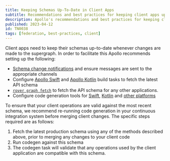 ```yaml
---
title: Keeping Schemas Up-To-Date in Client Apps
subtitle: Recommendations and best practices for keeping client apps updated
description: Apollo's recommendations and best practices for keeping client apps up-to-date with supergraph schema changes.
published: 2023-04-12
id: TN0038
tags: [federation, best-practices, client]
---
```


Client apps need to keep their schemas up-to-date whenever changes are made to the supergraph. In order to facilitate this Apollo recommends setting up the following:

- [Schema change notifications](/graphos/metrics/notifications/notification-setup) and ensure messages are sent to the appropriate channels
- Configure [Apollo Swift](/ios/code-generation/codegen-cli#fetch-schema) and [Apollo Kotlin](/kotlin/advanced/plugin-configuration#downloading-a-schema) build tasks to fetch the latest API schema
- [`rover graph fetch`](/rover/commands/graphs#graph-fetch) to fetch the API schema for any other applications.
- Configure code generation tools for [Swift](/ios/code-generation/codegen-cli), [Kotlin](/kotlin/advanced/response-based-codegen) and [other platforms](https://github.com/dotansimha/graphql-code-generator)

To ensure that your client operations are valid against the most recent schema, we recommend re-running code generation in your continuous integration system before merging client changes. The specific steps required are as follows:

1. Fetch the latest production schema using any of the methods described above, prior to merging any changes to your client code
2. Run codegen against this schema
3. The codegen task will validate that any operations used by the client application are compatible with this schema.
